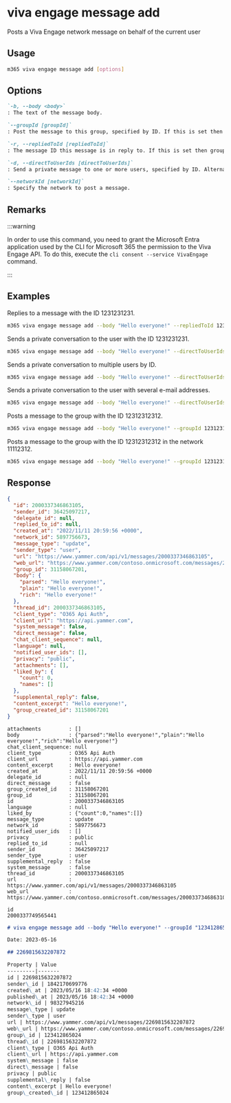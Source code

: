 
# viva engage message add

Posts a Viva Engage network message on behalf of the current user

## Usage

```sh
m365 viva engage message add [options]
```

## Options

```md definition-list
`-b, --body <body>`
: The text of the message body.

`--groupId [groupId]`
: Post the message to this group, specified by ID. If this is set then the networkId is inferred from it. You must either specify `groupId`, `repliedToId`, or `directToUserIds` to send the message.

`-r, --repliedToId [repliedToId]`
: The message ID this message is in reply to. If this is set then groupId and networkId are inferred from it. You must either specify `groupId`, `repliedToId`, or `directToUserIds` to send the message.

`-d, --directToUserIds [directToUserIds]`
: Send a private message to one or more users, specified by ID. Alternatively, you can use the Viva Engage network e-mail addresses instead of the IDs. You must either specify `groupId`, `repliedToId`, or `directToUserIds` to send the message.

`--networkId [networkId]`
: Specify the network to post a message.
```

<Global />

## Remarks

:::warning

In order to use this command, you need to grant the Microsoft Entra application used by the CLI for Microsoft 365 the permission to the Viva Engage API. To do this, execute the `cli consent --service VivaEngage` command.

:::

## Examples

Replies to a message with the ID 1231231231.

```sh
m365 viva engage message add --body "Hello everyone!" --repliedToId 1231231231
```

Sends a private conversation to the user with the ID 1231231231.

```sh
m365 viva engage message add --body "Hello everyone!" --directToUserIds 1231231231
```

Sends a private conversation to multiple users by ID.

```sh
m365 viva engage message add --body "Hello everyone!" --directToUserIds "1231231231,1121312"
```

Sends a private conversation to the user with several e-mail addresses.

```sh
m365 viva engage message add --body "Hello everyone!" --directToUserIds "pl@nubo.eu,sc@nubo.eu"
```

Posts a message to the group with the ID 12312312312.

```sh
m365 viva engage message add --body "Hello everyone!" --groupId 12312312312
```

Posts a message to the group with the ID 12312312312 in the network 11112312.

```sh
m365 viva engage message add --body "Hello everyone!" --groupId 12312312312 --networkId 11112312
```

## Response

<Tabs>
  <TabItem value="JSON">

  ```json
  {
    "id": 2000337346863105,
    "sender_id": 36425097217,
    "delegate_id": null,
    "replied_to_id": null,
    "created_at": "2022/11/11 20:59:56 +0000",
    "network_id": 5897756673,
    "message_type": "update",
    "sender_type": "user",
    "url": "https://www.yammer.com/api/v1/messages/2000337346863105",
    "web_url": "https://www.yammer.com/contoso.onmicrosoft.com/messages/2000337346863105",
    "group_id": 31158067201,
    "body": {
      "parsed": "Hello everyone!",
      "plain": "Hello everyone!",
      "rich": "Hello everyone!"
    },
    "thread_id": 2000337346863105,
    "client_type": "O365 Api Auth",
    "client_url": "https://api.yammer.com",
    "system_message": false,
    "direct_message": false,
    "chat_client_sequence": null,
    "language": null,
    "notified_user_ids": [],
    "privacy": "public",
    "attachments": [],
    "liked_by": {
      "count": 0,
      "names": []
    },
    "supplemental_reply": false,
    "content_excerpt": "Hello everyone!",
    "group_created_id": 31158067201
  }
  ```

  </TabItem>
  <TabItem value="Text">

  ```text
  attachments         : []
  body                : {"parsed":"Hello everyone!","plain":"Hello everyone!","rich":"Hello everyone!"}
  chat_client_sequence: null
  client_type         : O365 Api Auth
  client_url          : https://api.yammer.com
  content_excerpt     : Hello everyone!
  created_at          : 2022/11/11 20:59:56 +0000
  delegate_id         : null
  direct_message      : false
  group_created_id    : 31158067201
  group_id            : 31158067201
  id                  : 2000337346863105
  language            : null
  liked_by            : {"count":0,"names":[]}
  message_type        : update
  network_id          : 5897756673
  notified_user_ids   : []
  privacy             : public
  replied_to_id       : null
  sender_id           : 36425097217
  sender_type         : user
  supplemental_reply  : false
  system_message      : false
  thread_id           : 2000337346863105
  url                 : https://www.yammer.com/api/v1/messages/2000337346863105
  web_url             : https://www.yammer.com/contoso.onmicrosoft.com/messages/2000337346863105
  ```

  </TabItem>
  <TabItem value="CSV">

  ```csv
  id
  2000337749565441
  ```

  </TabItem>
  <TabItem value="Markdown">

  ```md
  # viva engage message add --body "Hello everyone!" --groupId "123412865024"

  Date: 2023-05-16

  ## 2269815632207872

  Property | Value
  ---------|-------
  id | 2269815632207872
  sender\_id | 1842170699776
  created\_at | 2023/05/16 18:42:34 +0000
  published\_at | 2023/05/16 18:42:34 +0000
  network\_id | 98327945216
  message\_type | update
  sender\_type | user
  url | https://www.yammer.com/api/v1/messages/2269815632207872
  web\_url | https://www.yammer.com/contoso.onmicrosoft.com/messages/2269815632207872
  group\_id | 123412865024
  thread\_id | 2269815632207872
  client\_type | O365 Api Auth
  client\_url | https://api.yammer.com
  system\_message | false
  direct\_message | false
  privacy | public
  supplemental\_reply | false
  content\_excerpt | Hello everyone!
  group\_created\_id | 123412865024
  ```

  </TabItem>
</Tabs>
